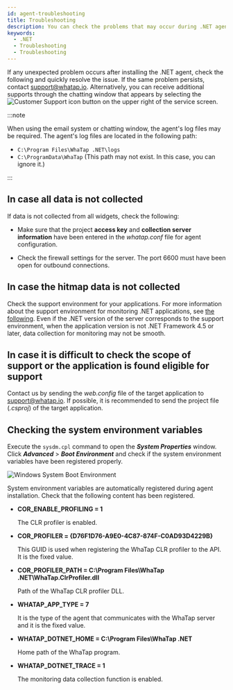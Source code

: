 ```yaml
---
id: agent-troubleshooting
title: Troubleshooting
description: You can check the problems that may occur during .NET agent installation.
keywords:
  - .NET
  - Troubleshooting
  - Troubleshooting
---
```


If any unexpected problem occurs after installing the .NET agent, check the following and quickly resolve the issue. If the same problem persists, contact [support@whatap.io](mailto:support@whatap.io). Alternatively, you can receive additional supports through the chatting window that appears by selecting the ![Customer Support icon](/img/ico-help.svg) button on the upper right of the service screen.

:::note

When using the email system or chatting window, the agent's log files may be required. The agent's log files are located in the following path:

- `C:\Program Files\WhaTap .NET\logs`
- `C:\ProgramData\WhaTap` (This path may not exist. In this case, you can ignore it.)

:::

## In case all data is not collected

<ImgLang img='dotnet-apm-troubleshooting-connection-fail.png' desc='' />

If data is not collected from all widgets, check the following:

- Make sure that the project **access key** and **collection server information** have been entered in the _whatap.conf_ file for agent configuration.

- Check the firewall settings for the server. The port 6600 must have been open for outbound connections.

## In case the hitmap data is not collected

<ImgLang img='dotnet-apm-troubleshooting-none-hitmap.png' desc='' />

Check the support environment for your applications. For more information about the support environment for monitoring .NET applications, see [the following](supported-spec). Even if the .NET version of the server corresponds to the support environment, when the application version is not .NET Framework 4.5 or later, data collection for monitoring may not be smooth.

## In case it is difficult to check the scope of support or the application is found eligible for support

Contact us by sending the *web.config* file of the target application to [support@whatap.io](mailto:support@whatap.io). If possible, it is recommended to send the project file (_.csproj_) of the target application.

## Checking the system environment variables

Execute the `sysdm.cpl` command to open the **_System Properties_** window. Click **_Advanced_** > **_Boot Environment_** and check if the system environment variables have been registered properly.

![Windows System Boot Environment](https://img.whatap.io/media/agent_dotnet/install/system_properties.png)

System environment variables are automatically registered during agent installation. Check that the following content has been registered.

- **COR_ENABLE_PROFILING = 1**

  The CLR profiler is enabled.

- **COR_PROFILER = \{D76F1D76-A9E0-4C87-874F-C0AD93D4229B\}**

  This GUID is used when registering the WhaTap CLR profiler to the API. It is the fixed value.

- **COR_PROFILER_PATH = C:\Program Files\WhaTap .NET\WhaTap.ClrProfiler.dll**

  Path of the WhaTap CLR profiler DLL.

- **WHATAP_APP_TYPE = 7**

  It is the type of the agent that communicates with the WhaTap server and it is the fixed value.

- **WHATAP_DOTNET_HOME = C:\Program Files\WhaTap .NET**

  Home path of the WhaTap program.

- **WHATAP_DOTNET_TRACE = 1**

  The monitoring data collection function is enabled.
